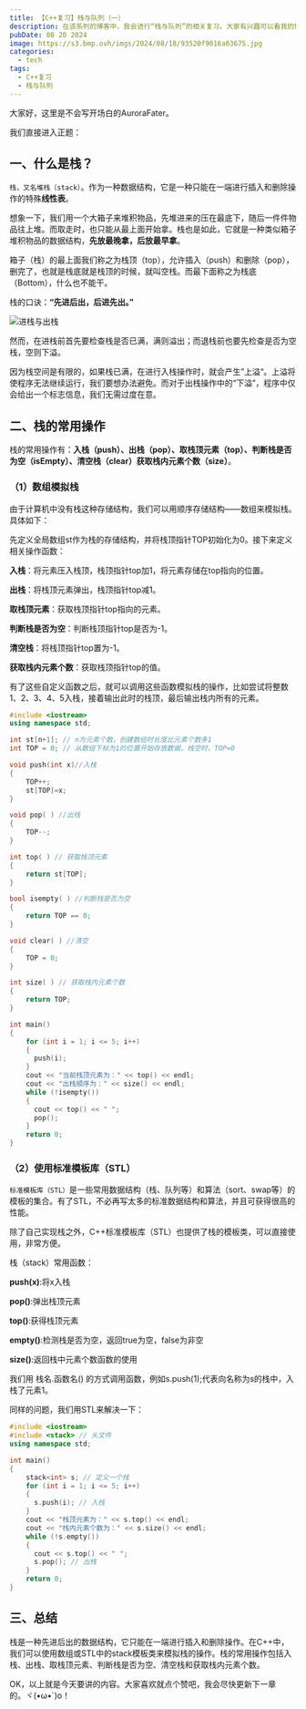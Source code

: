 ```yaml
---
title: 【C++复习】栈与队列（一）
description: 在该系列的博客中，我会进行“栈与队列”的相关复习。大家有兴趣可以看我的博客进行自学。
pubDate: 08 20 2024
image: https://s3.bmp.ovh/imgs/2024/08/18/93520f9016a03675.jpg
categories:
  - tech
tags:
  - C++复习
  - 栈与队列
---
```



<LinkCard
  title="作者：AuroraFater"
  desc="欢迎转载本博客文章，但请注明来源并附上原文链接。"
  img="/favicon.ico"
/>

大家好，这里是不会写开场白的AuroraFater。

我们直接进入正题：

## 一、什么是栈？

`栈，又名堆栈（stack）`。作为一种数据结构，它是一种只能在一端进行插入和删除操作的特殊**线性表**。

想象一下，我们用一个大箱子来堆积物品，先堆进来的压在最底下，随后一件件物品往上堆。而取走时，也只能从最上面开始拿。栈也是如此，它就是一种类似箱子堆积物品的数据结构，**先放最晚拿，后放最早拿**。

箱子（栈）的最上面我们称之为栈顶（top），允许插入（push）和删除（pop），删完了，也就是栈底就是栈顶的时候，就叫空栈。而最下面称之为栈底（Bottom），什么也不能干。

栈的口诀：**“先进后出，后进先出。”**

![进栈与出栈](https://s3.bmp.ovh/imgs/2024/08/18/fcdf8b9bed7b0286.jpg)

<Warning>然而，在进栈前首先要检查栈是否已满，满则溢出；而退栈前也要先检查是否为空栈，空则下溢。</Warning>

因为栈空间是有限的，如果栈已满，在进行入栈操作时，就会产生”上溢“。上溢将使程序无法继续运行，我们要想办法避免。而对于出栈操作中的“下溢”，程序中仅会给出一个标志信息，我们无需过度在意。

## 二、栈的常用操作

栈的常用操作有：**入栈（push）、出栈（pop）、取栈顶元素（top）、判断栈是否为空（isEmpty）、清空栈（clear）获取栈内元素个数（size）**。

### （1）数组模拟栈

由于计算机中没有栈这种存储结构，我们可以用顺序存储结构——数组来模拟栈。具体如下：

先定义全局数组st作为栈的存储结构，并将栈顶指针TOP初始化为0。接下来定义相关操作函数：

**入栈**：将元素压入栈顶，栈顶指针top加1，将元素存储在top指向的位置。

**出栈**：将栈顶元素弹出，栈顶指针top减1。

**取栈顶元素**：获取栈顶指针top指向的元素。

**判断栈是否为空**：判断栈顶指针top是否为-1。

**清空栈**：将栈顶指针top置为-1。

**获取栈内元素个数**：获取栈顶指针top的值。

有了这些自定义函数之后，就可以调用这些函数模拟栈的操作，比如尝试将整数1、2、3、4、5入栈，接着输出此时的栈顶，最后输出栈内所有的元素。

```cpp
#include <iostream>
using namespace std;

int st[n+1]; // n为元素个数，创建数组时长度比元素个数多1	
int TOP = 0; // 从数组下标为1的位置开始存放数据，栈空时，TOP=0

void push(int x)//入栈
{	
    TOP++;	
    st[TOP]=x;	
}

void pop( ) //出栈
{	
    TOP--;	
}

int top( ) // 获取栈顶元素	
{	
    return st[TOP];	
}

bool isempty( ) //判断栈是否为空	
{
    return TOP == 0;	
}

void clear( ) //清空
{
    TOP = 0;	
}

int size( ) // 获取栈内元素个数
{
    return TOP;	
}

int main()
{
    for (int i = 1; i <= 5; i++)
    {
      push(i);
    }
    cout << "当前栈顶元素为：" << top() << endl;
    cout << "出栈顺序为：" << size() << endl;
    while (!isempty())
    {
      cout << top() << " ";
      pop();
    }
    return 0;
}
```

### （2）使用标准模板库（STL）

`标准模板库（STL）`是一些常用数据结构（栈、队列等）和算法（sort、swap等）的模板的集合。有了STL，不必再写太多的标准数据结构和算法，并且可获得很高的性能。

除了自己实现栈之外，C++标准模板库（STL）也提供了栈的模板类，可以直接使用，非常方便。

栈（stack）常用函数：

**push(x)**:将x入栈

**pop()**:弹出栈顶元素

**top()**:获得栈顶元素

**empty()**:检测栈是否为空，返回true为空，false为非空

**size()**:返回栈中元素个数函数的使用

我们用 栈名.函数名() 的方式调用函数，例如s.push(1);代表向名称为s的栈中，入栈了元素1。

同样的问题，我们用STL来解决一下：

```cpp
#include <iostream>
#include <stack> // 头文件
using namespace std;

int main()
{
    stack<int> s; // 定义一个栈
    for (int i = 1; i <= 5; i++)
    {
      s.push(i); // 入栈
    }
    cout << "栈顶元素为：" << s.top() << endl;
    cout << "栈内元素个数为：" << s.size() << endl;
    while (!s.empty())
    {
      cout << s.top() << " ";
      s.pop(); // 出栈
    }
    return 0;
}
```

## 三、总结

栈是一种先进后出的数据结构，它只能在一端进行插入和删除操作。在C++中，我们可以使用数组或STL中的stack模板类来模拟栈的操作。栈的常用操作包括入栈、出栈、取栈顶元素、判断栈是否为空、清空栈和获取栈内元素个数。

OK，以上就是今天要讲的内容。大家喜欢就点个赞吧，我会尽快更新下一章的。ヾ(•ω•`)o！